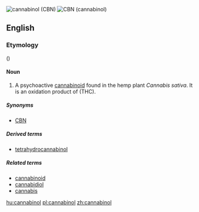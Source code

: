 [[File:Cannabinol.svg|thumb|cannabinol (CBN)]]
[[File:Cannabinol 3D.png|thumb|CBN (cannabinol)]]
==English==
{{wikipedia}}

===Etymology===
{{suffix|cannabis|ol}} ({{compound|cannabis|-n-|-ol}})

====Noun====
{{en-noun|-}}

# {{context|organic compound|lang=en}} A psychoactive [[cannabinoid]] found in the hemp plant ''Cannabis sativa''. It is an oxidation product of  (THC).

=====Synonyms=====
* [[CBN]] {{qualifier|abbreviation}}

=====Derived terms=====
* [[tetrahydrocannabinol]]

=====Related terms=====
* [[cannabinoid]]
* [[cannabidiol]]
* [[cannabis]]

[[hu:cannabinol]]
[[pl:cannabinol]]
[[zh:cannabinol]]